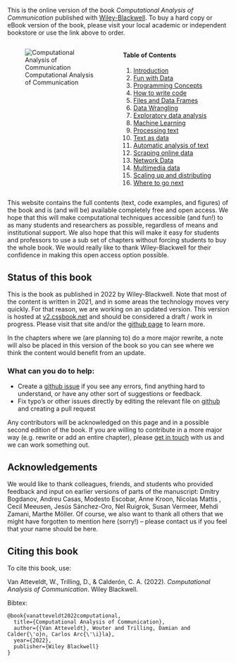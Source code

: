 This is the online version of the book *Computational Analysis of Communication* published with [Wiley-Blackwell](https://www.wiley.com/en-us/Computational+Analysis+of+Communication-p-9781119680239). 
To buy a hard copy or eBook version of the book, please visit your local academic or independent bookstore or use the link above to order.

:::: {.columns}

::: {.column width="50%"}
![Computational Analysis of Communication](https://media.wiley.com/product_data/coverImage300/39/11196802/1119680239.jpg)
:::

::: {.column width="50%"}
#### Table of Contents {.unnumbered}
1. [Introduction](content/chapter01.qmd)
2. [Fun with Data](content/chapter02.qmd)
3. [Programming Concepts](content/chapter03.qmd)
4. [How to write code](content/chapter04.qmd)
5. [Files and Data Frames](content/chapter05.qmd)
6. [Data Wrangling](content/chapter06.qmd)
7. [Exploratory data analysis](content/chapter07.qmd)
8. [Machine Learning](content/chapter08.qmd)
9. [Processing text](content/chapter09.qmd)
10. [Text as data](content/chapter10.qmd)
11. [Automatic analysis of text](content/chapter11.qmd)
12. [Scraping online data](content/chapter12.qmd)
13. [Network Data](content/chapter13.qmd)
14. [Multimedia data](content/chapter14.qmd)
15. [Scaling up and distributing](content/chapter15.qmd)
16. [Where to go next](content/chapter16.qmd)
:::
::::

This website contains the full contents (text, code examples, and figures) of the book and is (and will be) available completely free and open access. We hope that this will make computational techniques accessible (and fun!) to as many students and researchers as possible, regardless of means and institutional support. We also hope that this will make it easy for students and professors to use a sub set of chapters without forcing students to buy the whole book. We would really like to thank Wiley-Blackwell for their confidence in making this open access option possible.

## Status of this book

This is the book as published in 2022 by Wiley-Blackwell. Note that most of the content is written in 2021, and in some areas the technology moves very quickly. 
For that reason, we are working on an updated version.
This version is hosted at [v2.cssbook.net](https://v2.cssbook.net) and should be considered a draft / work in progress.
Please visit that site and/or the [github page](https://github.com/vanatteveldt/cssbook) to learn more.

In the chapters where we (are planning to) do a more major rewrite, a note will also be placed in this version of the book so you can see where we think the content
would benefit from an update.  

### What can you do to help:

 - Create a [github issue](https://github.com/vanatteveldt/cssbook/issues) if you see any errors, find anything hard to understand, or have any other sort of suggestions or feedback.
 - Fix typo's or other issues directly by editing the relevant file on [github](https://github.com/vanatteveldt/cssbook/) and creating a pull request

Any contributors will be acknowledged on this page and in a possible second edition of the book.
If you are willing to contribute in a more major way (e.g. rewrite or add an entire chapter), please [get in touch](mailto:wouter.van.atteveldt@vu.nl) with us and we can work something out. 

## Acknowledgements

We would like to thank colleagues, friends, and students who provided feedback and input on earlier versions of parts of the manuscript: Dmitry Bogdanov, Andreu Casas, Modesto Escobar, Anne Kroon, Nicolas Mattis , Cecil Meeusen, Jesús Sánchez-Oro, Nel Ruigrok, Susan Vermeer, Mehdi Zamani, Marthe Möller. Of course, we also want to thank all others that we might have forgotten to mention here (sorry!) -- please contact us if you feel that your name should be here.

## Citing this book

To cite this book, use:

Van Atteveldt, W., Trilling, D., & Calderón, C. A. (2022). *Computational Analysis of Communication*. Wiley Blackwell.

Bibtex:

```
@book{vanatteveldt2022computational,
  title={Computational Analysis of Communication},
  author={{Van Atteveldt}, Wouter and Trilling, Damian and Calder{\'o}n, Carlos Arc{\'\i}la},
  year={2022},
  publisher={Wiley Blackwell}
}
```